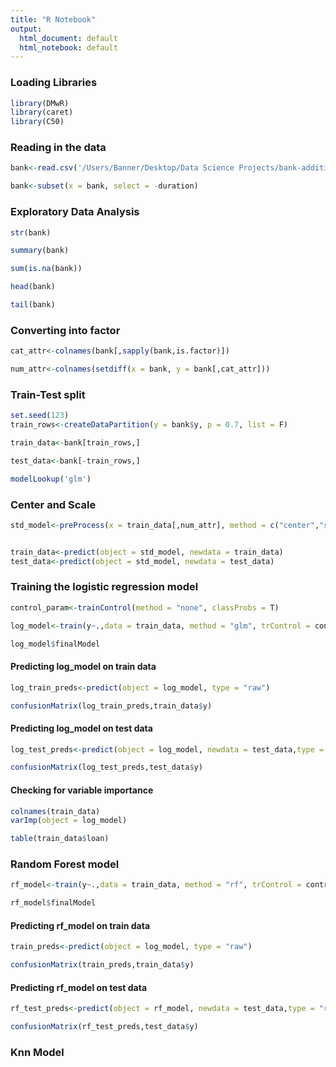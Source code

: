 ```yaml
---
title: "R Notebook"
output:
  html_document: default
  html_notebook: default
---
```


### Loading Libraries

```r

library(DMwR)
library(caret)
library(C50)

```
### Reading in the data

```r

bank<-read.csv('/Users/Banner/Desktop/Data Science Projects/bank-additional/bank-additional-full.csv', header = T, sep = ";")

bank<-subset(x = bank, select = -duration)

```

### Exploratory Data Analysis

```r

str(bank)

summary(bank)

```

```r

sum(is.na(bank))

```


```r

head(bank)

tail(bank)

```

### Converting into factor

```r

cat_attr<-colnames(bank[,sapply(bank,is.factor)])

num_attr<-colnames(setdiff(x = bank, y = bank[,cat_attr]))

```

### Train-Test split

```r

set.seed(123)
train_rows<-createDataPartition(y = bank$y, p = 0.7, list = F)

train_data<-bank[train_rows,]

test_data<-bank[-train_rows,]

```

```r
modelLookup('glm')
```

### Center and Scale

```r

std_model<-preProcess(x = train_data[,num_attr], method = c("center","scale"))


train_data<-predict(object = std_model, newdata = train_data)
test_data<-predict(object = std_model, newdata = test_data)

```

### Training the logistic regression model

```r

control_param<-trainControl(method = "none", classProbs = T)

log_model<-train(y~.,data = train_data, method = "glm", trControl = control_param, metric = "accuracy", family = "binomial")

log_model$finalModel

```

#### Predicting log_model on train data

```r

log_train_preds<-predict(object = log_model, type = "raw")

confusionMatrix(log_train_preds,train_data$y)

```

####  Predicting log_model on test data

```r

log_test_preds<-predict(object = log_model, newdata = test_data,type = "raw")

confusionMatrix(log_test_preds,test_data$y)

```

#### Checking for variable importance

```r

colnames(train_data)
varImp(object = log_model)

```

```r
table(train_data$loan)
```

### Random Forest model

```r

rf_model<-train(y~.,data = train_data, method = "rf", trControl = control_param, metric = "accuracy", family = "binomial")

rf_model$finalModel

```

#### Predicting rf_model on train data

```r

train_preds<-predict(object = log_model, type = "raw")

confusionMatrix(train_preds,train_data$y)

```

#### Predicting rf_model on test data

```r

rf_test_preds<-predict(object = rf_model, newdata = test_data,type = "raw")

confusionMatrix(rf_test_preds,test_data$y)

```

### Knn Model

```r

```

